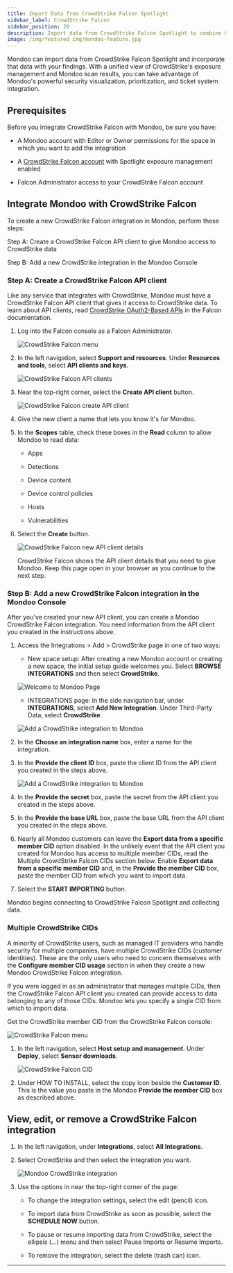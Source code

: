 ```yaml
---
title: Import Data from CrowdStrike Falcon Spotlight
sidebar_label: CrowdStrike Falcon
sidebar_position: 20
description: Import data from CrowdStrike Falcon Spotlight to combine CrowdStrike data with your Mondoo security findings.
image: /img/featured_img/mondoo-feature.jpg
---
```


Mondoo can import data from CrowdStrike Falcon Spotlight and incorporate that data with your findings. With a unified view of CrowdStrike's exposure management and Mondoo scan results, you can take advantage of Mondoo's powerful security visualization, prioritization, and ticket system integration.

## Prerequisites

Before you integrate CrowdStrike Falcon with Mondoo, be sure you have:

- A Mondoo account with Editor or Owner permissions for the space in which you want to add the integration

- A [CrowdStrike Falcon account](https://www.crowdstrike.com/platform/) with Spotlight exposure management enabled

- Falcon Administrator access to your CrowdStrike Falcon account


## Integrate Mondoo with CrowdStrike Falcon

To create a new CrowdStrike Falcon integration in Mondoo, perform these steps:

Step A: Create a CrowdStrike Falcon API client to give Mondoo access to CrowdStrike data

Step B: Add a new CrowdStrike integration in the Mondoo Console

### Step A: Create a CrowdStrike Falcon API client

Like any service that integrates with CrowdStrike, Mondoo must have a CrowdStrike Falcon API client that gives it access to CrowdStrike data. To learn about API clients, read [CrowdStrike OAuth2-Based APIs](https://falcon.us-2.crowdstrike.com/documentation/page/a2a7fc0e/crowdstrike-oauth2-based-apis) in the Falcon documentation.

1. Log into the Falcon console as a Falcon Administrator.

   ![CrowdStrike Falcon menu](/img/platform/infra/imports/crowdstrike/cs-menu-client.png)

2. In the left navigation, select **Support and resources**. Under **Resources and tools**, select **API clients and keys**.

   ![CrowdStrike Falcon API clients](/img/platform/infra/imports/crowdstrike/cs-clients.png)

3. Near the top-right corner, select the **Create API client** button.

   ![CrowdStrike Falcon create API client](/img/platform/infra/imports/crowdstrike/cs-create-client.png)

4. Give the new client a name that lets you know it's for Mondoo.

5. In the **Scopes** table, check these boxes in the **Read** column to allow Mondoo to read data:

   - Apps

   - Detections

   - Device content

   - Device control policies

   - Hosts

   - Vulnerabilities

6. Select the **Create** button.

   ![CrowdStrike Falcon new API client details](/img/platform/infra/imports/crowdstrike/cs-client-created.png)

    CrowdStrike Falcon shows the API client details that you need to give Mondoo. Keep this page open in your browser as you continue to the next step.

### Step B: Add a new CrowdStrike Falcon integration in the Mondoo Console

After you've created your new API client, you can create a Mondoo CrowdStrike Falcon integration. You need information from the API client you created in the instructions above.

1. Access the Integrations > Add > CrowdStrike page in one of two ways:

   - New space setup: After creating a new Mondoo account or creating a new space, the initial setup guide welcomes you. Select **BROWSE INTEGRATIONS** and then select **CrowdStrike**.

   ![Welcome to Mondoo Page](/img/platform/start/welcome_to_mondoo.png)

   - INTEGRATIONS page: In the side navigation bar, under **INTEGRATIONS**, select **Add New Integration**. Under Third-Party Data, select **CrowdStrike**.

   ![Add a CrowdStrike integration to Mondoo](/img/platform/infra/imports/crowdstrike/cs-int-top.png)

2. In the **Choose an integration name** box, enter a name for the integration.

3. In the **Provide the client ID** box, paste the client ID from the API client you created in the steps above.

   ![Add a CrowdStrike integration to Mondoo](/img/platform/infra/imports/crowdstrike/cs-int-top.png)

4. In the **Provide the secret** box, paste the secret from the API client you created in the steps above.

5. In the **Provide the base URL** box, paste the base URL from the API client you created in the steps above.

6. Nearly all Mondoo customers can leave the **Export data from a specific member CID** option disabled. In the unlikely event that the API client you created for Mondoo has access to multiple member CIDs, read the Multiple CrowdStrike Falcon CIDs section below. Enable **Export data from a specific member CID** and, in the **Provide the member CID** box, paste the member CID from which you want to import data.

7. Select the **START IMPORTING** button.

Mondoo begins connecting to CrowdStrike Falcon Spotlight and collecting data.

### Multiple CrowdStrike CIDs

A minority of CrowdStrike users, such as managed IT providers who handle security for multiple companies, have multiple CrowdStrike CIDs (customer identities). These are the only users who need to concern themselves with the **Configure member CID usage** section in when they create a new Mondoo CrowdStrike Falcon integration.

If you were logged in as an administrator that manages multiple CIDs, then the CrowdStrike Falcon API client you created can provide access to data belonging to any of those CIDs. Mondoo lets you specify a single CID from which to import data.

Get the CrowdStrike member CID from the CrowdStrike Falcon console:

![CrowdStrike Falcon menu](/img/platform/infra/imports/crowdstrike/cs-menu-cid.png)

1. In the left navigation, select **Host setup and management**. Under **Deploy**, select **Sensor downloads**.

   ![CrowdStrike Falcon CID](/img/platform/infra/imports/crowdstrike/cs-cid.png)

2. Under HOW TO INSTALL, select the copy icon beside the **Customer ID**. This is the value you paste in the Mondoo **Provide the member CID** box as described above.

## View, edit, or remove a CrowdStrike Falcon integration

1. In the left navigation, under **Integrations**, select **All Integrations**.

2. Select CrowdStrike and then select the integration you want.

   ![Mondoo CrowdStrike integration](/img/platform/infra/imports/crowdstrike/cs-view-int.png)

3. Use the options in near the top-right corner of the page:

   - To change the integration settings, select the edit (pencil) icon.

   - To import data from CrowdStrike as soon as possible, select the **SCHEDULE NOW** button.

   - To pause or resume importing data from CrowdStrike, select the ellipsis (...) menu and then select Pause Imports or Resume Imports.

   - To remove the integration, select the delete (trash can) icon.

---
